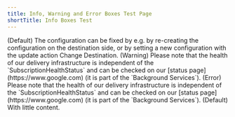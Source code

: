 ```yaml
---
title: Info, Warning and Error Boxes Test Page
shortTitle: Info Boxes Test
---
```


<Info>
  (Default) The configuration can be fixed by e.g. by re-creating the configuration on the destination side, or by setting a new configuration with the update action Change Destination.
</Info>

<Warning>
  (Warning) Please note that the health of our delivery infrastructure is independent of the `SubscriptionHealthStatus`  and can be checked on our [status page](https://www.google.com) (it is part of the `Background Services`).
</Warning>

<Error>
  (Error) Please note that the health of our delivery infrastructure is independent of the `SubscriptionHealthStatus`  and can be checked on our [status page](https://www.google.com) (it is part of the `Background Services`).
</Error>

<Info>
  (Default) With little content.
</Info>
